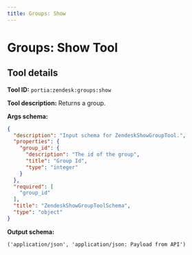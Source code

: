 ```yaml
---
title: Groups: Show
---
```

<!-- WARNING: This file is auto-generated by generate_tool_docs.py. Do not edit manually. -->


# Groups: Show Tool

<Intro />

## Tool details
**Tool ID:** `portia:zendesk:groups:show`

**Tool description:** Returns a group.

**Args schema:**
```json
{
  "description": "Input schema for ZendeskShowGroupTool.",
  "properties": {
    "group_id": {
      "description": "The id of the group",
      "title": "Group Id",
      "type": "integer"
    }
  },
  "required": [
    "group_id"
  ],
  "title": "ZendeskShowGroupToolSchema",
  "type": "object"
}
```

**Output schema:**
```
('application/json', 'application/json: Payload from API')
```
